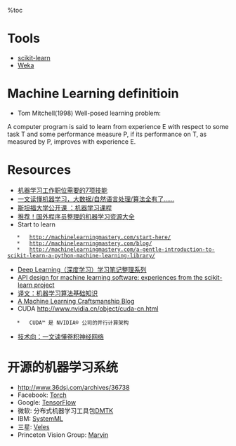 %toc

= Tools =
*   [[scikit-learn]]
*   [[Weka]]

= Machine Learning definitioin =
*   Tom Mitchell(1998) Well-posed learning problem:
A computer program is said to learn from experience E with respect to some task T and some performance measure P, if its performance on T, as measured by P, improves with experience E.

= Resources =
*   [[http://www.36dsj.com/archives/29515|机器学习工作职位需要的7项技能]]
*   [[http://www.36dsj.com/archives/20382|一文读懂机器学习，大数据/自然语言处理/算法全有了……]]
*   [[斯坦福大学公开课 ：机器学习课程]]
*   [[http://www.oschina.net/news/53818/awesome-machine-learning|推荐！国外程序员整理的机器学习资源大全]]
*   Start to learn
    *   http://machinelearningmastery.com/start-here/
    *   http://machinelearningmastery.com/blog/
    *   http://machinelearningmastery.com/a-gentle-introduction-to-scikit-learn-a-python-machine-learning-library/
*   [[http://blog.csdn.net/zouxy09/article/details/8775360/|Deep Learning（深度学习）学习笔记整理系列]]
*   [[http://arxiv.org/pdf/1309.0238v1.pdf|API design for machine learning software: experiences from the scikit-learn project]]
*   [[http://www.36dsj.com/archives/8911?__=a464|译文：机器学习算法基础知识]]
*   [[https://iamtrask.github.io/|A Machine Learning Craftsmanship Blog]]
*   CUDA    http://www.nvidia.cn/object/cuda-cn.html
    *   CUDA™ 是 NVIDIA® 公司的并行计算架构
*   [[http://www.36dsj.com/archives/24006|技术向：一文读懂卷积神经网络]]

= 开源的机器学习系统 =
*   http://www.36dsj.com/archives/36738
*   Facebook:   [[Torch]]
*   Google:     [[TensorFlow]]
*   微软:       分布式机器学习工具包[[DMTK]]
*   IBM:        [[SystemML]]
*   三星:       [[Veles]]
*   Princeton Vision Group:     [[Marvin]]

